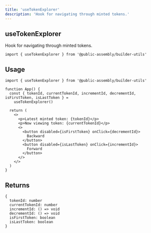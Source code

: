 ```yaml
---
title: 'useTokenExplorer'
description: 'Hook for navigating through minted tokens.'
---
```


## useTokenExplorer

Hook for navigating through minted tokens.

```tsx
import { useTokenExplorer } from '@public-assembly/builder-utils'
```

## Usage

```tsx
import { useTokenExplorer } from '@public-assembly/builder-utils'

function App() {
  const { tokenId, currentTokenId, incrementId, decrementId, isFirstToken, isLastToken } =
    useTokenExplorer()

  return (
    <>
      <p>Latest minted token: {tokenId}</p>
      <p>Now viewing token: {currentTokenId}</p>
      <>
        <button disabled={isFirstToken} onClick={decrementId}>
          Backward
        </button>
        <button disabled={isLastToken} onClick={incrementId}>
          Forward
        </button>
      </>
    </>
  )
}
```

## Returns

```tsx
{
  tokenId: number
  currentTokenId: number
  incrementId: () => void
  decrementId: () => void
  isFirstToken: boolean
  isLastToken: boolean
}
```
